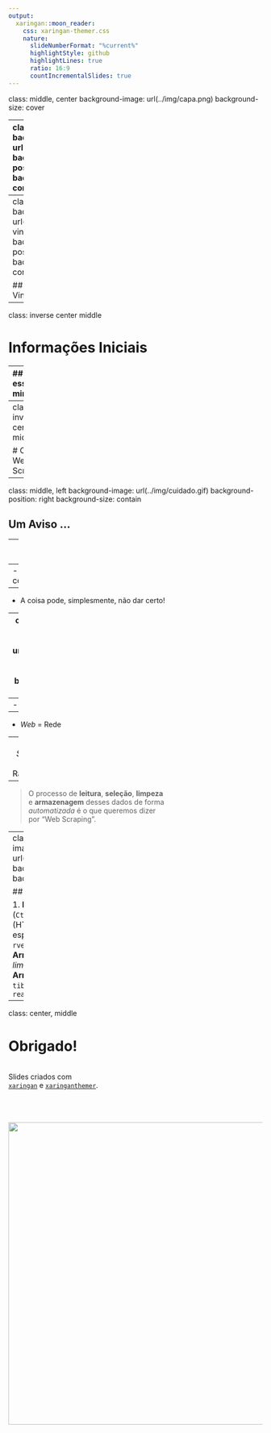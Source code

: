 ```yaml
---
output:
  xaringan::moon_reader:
    css: xaringan-themer.css
    nature:
      slideNumberFormat: "%current%"
      highlightStyle: github
      highlightLines: true
      ratio: 16:9
      countIncrementalSlides: true
---
```

class: middle, center
background-image: url(../img/capa.png)
background-size: cover

---
class: middle, right
background-image: url(../img/espera.gif)
background-position: left
background-size: contain

## Começamos em ...

.pull-right[
```r
countdown::countdown(
  minutes = 5, 
  seconds = 30, 
#  left = 0, right = 0,
  play_sound = TRUE,
  padding = "50px", 
#  margin = "20%",
  font_size = "4em"
)
```
]

```r
library(xaringanthemer)
style_duo_accent(
  primary_color = "#1F487E", #"#061A40",
  secondary_color = "#E98A15",
  inverse_header_color = "#FFFFFF"
)
```

```r
xaringanExtra::use_tile_view()   # para overview
xaringanExtra::use_scribble()    # para fazer anotações
xaringanExtra::use_panelset()    # para abas
xaringanExtra::use_clipboard()   # botão para copiar código
xaringanExtra::use_extra_styles(
  hover_code_line = TRUE,         #<<
  mute_unhighlighted_code = TRUE  #<<
)
xaringanExtra::use_progress_bar(color = "#0051BA", location = "top")
```

---
class: middle, left
background-image: url(../img/bem-vindos.gif)
background-position: right
background-size: contain

## Sejam Bem-Vindos!


---
class: inverse center middle

# Informações Iniciais

---
## Sobre esse minicurso

.panelset[
.panel[.panel-name[Serei um Hacker?]

.pull-left[
#### A Realidade

- Uma introdução ao Web Scraping!

- Uma ferramenta profissional


- Uma introdução ao R
]

.pull-right[
```r
knitr::include_graphics("../img/hacker.gif")
```
]

]
.panel[.panel-name[Horário Geral]

#### Um Desejo

| Horário         | Atividade                             |
| :-------------- | :------------------------------------ |
| 19h até 20:45h  | `r emo::ji("book")` _Parte Teórica I_ |
| 20:45 até 21h   | `r emo::ji("breakfast")` Intervalo    |
| 21h até 22h     | `r emo::ji("book")` _Parte Teórica_ ou `r emo::ji("computer")` _Prática_ |

]

.panel[.panel-name[Programação]

.pull-left[
#### Primeiro Dia (07/03/2022)

- Informações sobre o curso;
- Avisos;
- Conhecendo o Web Scraping;
- Praticando antes de começar
    + Analisando dois scripts;
    + Raspando arquivos de R.

]

.pull-right[
#### Segundo Dia (09/03/2022)
- Introdução ao R (conceitos básicos)
- Introdução ao Tidyverse (o que usaremos)

#### Terceito Dia (11/03/2022)
- Ética no Web Scraping
- Parte Prática
- Exercícios
]
]

.panel[.panel-name[Site]

```r
knitr::include_graphics("../img/github-nome.png")
```

<p align='center'>
  <a href="https://github.com/icaro-freire/minicurso_web-scraping">
    https://github.com/icaro-freire/minicurso_web-scraping
  </a>
</p>

]

]

---
class: inverse center middle

# O que é Web Scraping?

---
class: middle, left
background-image: url(../img/cuidado.gif)
background-position: right
background-size: contain

## Um Aviso ...

--
- Há limite temporal

--
- Há limite computacional

--
- A coisa pode, simplesmente, não dar certo!

---
class: middle, left
background-image: url(../img/what.gif)
background-position: right
background-size: contain

## Definição?

--
- Etmologia

--
  + _Web_ = Rede
  
--
  + _Scraping_ = Raspando
  
--

> O processo de **leitura**, **seleção**, **limpeza** </br> 
  e **armazenagem** desses dados de forma </br> 
  _automatizada_ é o que queremos dizer </br>
  por  “Web Scraping”.


---
class: middle, left
background-image: url(../img/workflow_scrape.png)
background-position: right
background-size: contain

## Entendendo as etapas ...

1. **Leitura**
  - há uma Matrix (`Ctrl + u`)
  - há uma linguagem (HTML)
  - ferramentas especiais de leitura
  - `rvest::read_html()`
2. **Arrumação**
  - _seleção_, `rvest`;
  - _limpeza_, `stringr`
3. **Armazenagem**
  - `tibble::tibble`
  - `readr::write_csv()`


---
class: center, middle

# Obrigado!

</br>
Slides criados com </br> [`xaringan`](https://github.com/yihui/xaringan) e [`xaringanthemer`](https://github.com/gadenbuie/xaringanthemer).

</br>
</br>
</br>
<img src="../img/rodape.png" width=600>
